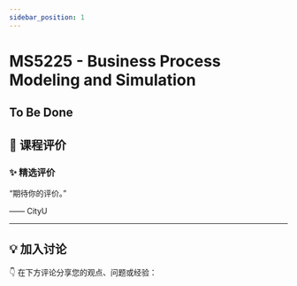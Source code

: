 ```yaml
---
sidebar_position: 1
---
```



# MS5225 - Business Process Modeling and Simulation

## To Be Done

## **💬 课程评价**

### ✨ **精选评价**
<div className={commentStyles.commentBox}>
    <p className={commentStyles.commentText}>
        “期待你的评价。”
    </p>
    <p className={commentStyles.commentAuthor}>—— CityU</p>
</div>

---

## **💡 加入讨论**

👇 在下方评论分享您的观点、问题或经验：
<Utterances />
